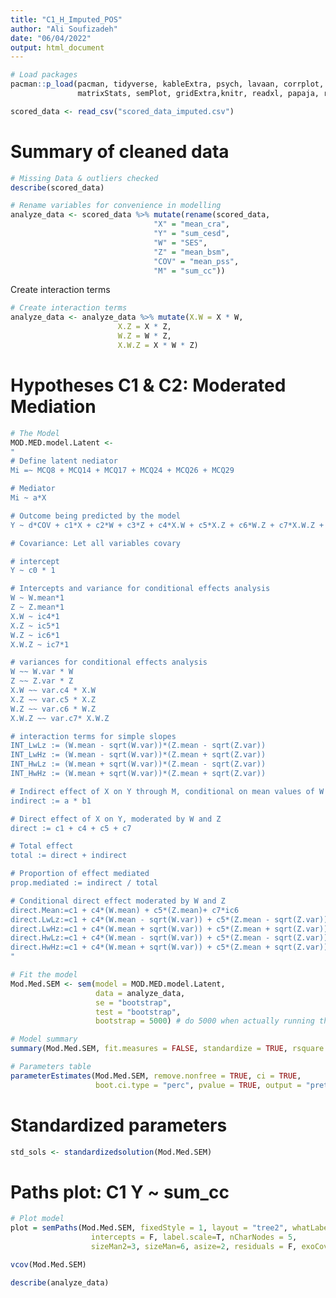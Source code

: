 ```yaml
---
title: "C1_H_Imputed_POS"
author: "Ali Soufizadeh"
date: "06/04/2022"
output: html_document
---
```



```r
# Load packages
pacman::p_load(pacman, tidyverse, kableExtra, psych, lavaan, corrplot, performance, MVN, ICS, dplyr,
               matrixStats, semPlot, gridExtra,knitr, readxl, papaja, report, mice, VIM, rmarkdown, janitor)
```

```r
scored_data <- read_csv("scored_data_imputed.csv")
```

# Summary of cleaned data 
```r
# Missing Data & outliers checked
describe(scored_data)
```


```r
# Rename variables for convenience in modelling
analyze_data <- scored_data %>% mutate(rename(scored_data,
                                "X" = "mean_cra", 
                                "Y" = "sum_cesd",
                                "W" = "SES",
                                "Z" = "mean_bsm",
                                "COV" = "mean_pss",
                                "M" = "sum_cc"))
```

Create interaction terms
```r
# Create interaction terms
analyze_data <- analyze_data %>% mutate(X.W = X * W,
                        X.Z = X * Z,
                        W.Z = W * Z,
                        X.W.Z = X * W * Z)
```


# Hypotheses C1 & C2: Moderated Mediation
```r
# The Model
MOD.MED.model.Latent <-
"
# Define latent nediator
Mi =~ MCQ8 + MCQ14 + MCQ17 + MCQ24 + MCQ26 + MCQ29

# Mediator
Mi ~ a*X

# Outcome being predicted by the model
Y ~ d*COV + c1*X + c2*W + c3*Z + c4*X.W + c5*X.Z + c6*W.Z + c7*X.W.Z + b1*Mi

# Covariance: Let all variables covary

# intercept
Y ~ c0 * 1

# Intercepts and variance for conditional effects analysis
W ~ W.mean*1
Z ~ Z.mean*1
X.W ~ ic4*1
X.Z ~ ic5*1
W.Z ~ ic6*1
X.W.Z ~ ic7*1

# variances for conditional effects analysis
W ~~ W.var * W
Z ~~ Z.var * Z
X.W ~~ var.c4 * X.W
X.Z ~~ var.c5 * X.Z
W.Z ~~ var.c6 * W.Z
X.W.Z ~~ var.c7* X.W.Z

# interaction terms for simple slopes
INT_LwLz := (W.mean - sqrt(W.var))*(Z.mean - sqrt(Z.var))
INT_LwHz := (W.mean - sqrt(W.var))*(Z.mean + sqrt(Z.var))
INT_HwLz := (W.mean + sqrt(W.var))*(Z.mean - sqrt(Z.var))
INT_HwHz := (W.mean + sqrt(W.var))*(Z.mean + sqrt(Z.var))

# Indirect effect of X on Y through M, conditional on mean values of W and Z
indirect := a * b1

# Direct effect of X on Y, moderated by W and Z
direct := c1 + c4 + c5 + c7

# Total effect
total := direct + indirect

# Proportion of effect mediated
prop.mediated := indirect / total

# Conditional direct effect moderated by W and Z
direct.Mean:=c1 + c4*(W.mean) + c5*(Z.mean)+ c7*ic6
direct.LwLz:=c1 + c4*(W.mean - sqrt(W.var)) + c5*(Z.mean - sqrt(Z.var)) + c7*INT_LwLz
direct.LwHz:=c1 + c4*(W.mean + sqrt(W.var)) + c5*(Z.mean + sqrt(Z.var)) + c7*INT_LwHz
direct.HwLz:=c1 + c4*(W.mean - sqrt(W.var)) + c5*(Z.mean - sqrt(Z.var)) + c7*INT_HwLz
direct.HwHz:=c1 + c4*(W.mean + sqrt(W.var)) + c5*(Z.mean + sqrt(Z.var)) + c7*INT_HwHz
"
```


```r
# Fit the model
Mod.Med.SEM <- sem(model = MOD.MED.model.Latent,
                   data = analyze_data,
                   se = "bootstrap",
                   test = "bootstrap",
                   bootstrap = 5000) # do 5000 when actually running the code
```


```r
# Model summary
summary(Mod.Med.SEM, fit.measures = FALSE, standardize = TRUE, rsquare = TRUE)
```

```r
# Parameters table
parameterEstimates(Mod.Med.SEM, remove.nonfree = TRUE, ci = TRUE, 
                   boot.ci.type = "perc", pvalue = TRUE, output = "pretty")
```

# Standardized parameters
```r
std_sols <- standardizedsolution(Mod.Med.SEM)
```

# Paths plot: C1 Y ~ sum_cc
```r
# Plot model
plot = semPaths(Mod.Med.SEM, fixedStyle = 1, layout = "tree2", whatLabels = "est",
                  intercepts = F, label.scale=T, nCharNodes = 5, 
                  sizeMan2=3, sizeMan=6, asize=2, residuals = F, exoCov = F)
```

```r
vcov(Mod.Med.SEM)
```

```r
describe(analyze_data)
```

